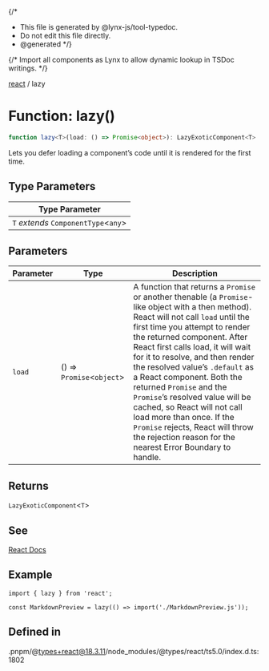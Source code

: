 {/*
* This file is generated by @lynx-js/tool-typedoc.
* Do not edit this file directly.
* @generated
*/}

{/* Import all components as Lynx to allow dynamic lookup in TSDoc writings. */}


[react](/api/react/index.mdx) / lazy

# Function: lazy()

```ts
function lazy<T>(load: () => Promise<object>): LazyExoticComponent<T>
```

Lets you defer loading a component’s code until it is rendered for the first time.

## Type Parameters

| Type Parameter |
| ------ |
| `T` *extends* `ComponentType`\<`any`\> |

## Parameters

| Parameter | Type | Description |
| ------ | ------ | ------ |
| `load` | () => `Promise`\<`object`\> | A function that returns a `Promise` or another thenable (a `Promise`-like object with a then method). React will not call `load` until the first time you attempt to render the returned component. After React first calls load, it will wait for it to resolve, and then render the resolved value’s `.default` as a React component. Both the returned `Promise` and the `Promise`’s resolved value will be cached, so React will not call load more than once. If the `Promise` rejects, React will throw the rejection reason for the nearest Error Boundary to handle. |

## Returns

`LazyExoticComponent`\<`T`\>

## See

[React Docs](https://react.dev/reference/react/lazy)

## Example

```tsx
import { lazy } from 'react';

const MarkdownPreview = lazy(() => import('./MarkdownPreview.js'));
```

## Defined in

.pnpm/@types+react@18.3.11/node\_modules/@types/react/ts5.0/index.d.ts:1802
